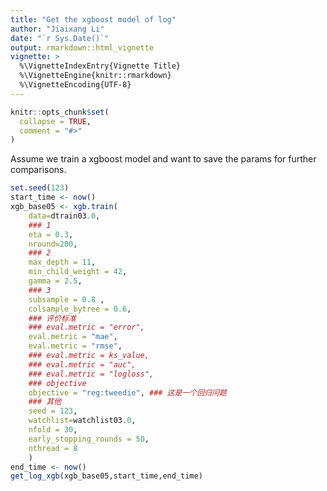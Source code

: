 ```yaml
---
title: "Get the xgboost model of log"
author: "Jiaixang Li"
date: "`r Sys.Date()`"
output: rmarkdown::html_vignette
vignette: >
  %\VignetteIndexEntry{Vignette Title}
  %\VignetteEngine{knitr::rmarkdown}
  %\VignetteEncoding{UTF-8}
---
```


```r
knitr::opts_chunk$set(
  collapse = TRUE,
  comment = "#>"
)
```

Assume we train a xgboost model and want to save the params for further comparisons.

```r
set.seed(123)
start_time <- now()
xgb_base05 <- xgb.train(
    data=dtrain03.0,
    ### 1
    eta = 0.3,
    nround=200,
    ### 2
    max_depth = 11,
    min_child_weight = 42,  
    gamma = 2.5,
    ### 3
    subsample = 0.8	,
    colsample_bytree = 0.6,
    ### 评价标准
    ### eval.metric = "error",
    eval.metric = "mae",
    eval.metric = "rmse",
    ### eval.metric = ks_value,
    ### eval.metric = "auc",
    ### eval.metric = "logloss",
    ### objective
    objective = "reg:tweedie", ### 这是一个回归问题
    ### 其他
    seed = 123,
    watchlist=watchlist03.0,
    nfold = 30,
    early_stopping_rounds = 50,
    nthread = 8
    )
end_time <- now()
get_log_xgb(xgb_base05,start_time,end_time)
```

